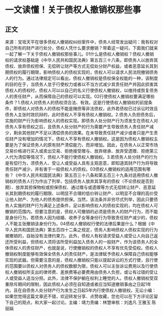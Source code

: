 # 一文读懂！关于债权人撤销权那些事
## 正文
来源：宝坻天平在很多债权人撤销权纠纷案件中，债务人经常发出疑问：我有权对自己所有的财产进行处分，债权人凭什么要求撤销？带着这一疑问，下面我们就来一起了解一下关于债权人撤销权那些事儿。01什么是债权人撤销权？债权人撤销权的请求权基础是《中华人民共和国民法典》第五百三十八条，即债务人以放弃其债权、放弃债权担保、无偿转让财产等方式无偿处分财产权益，或者恶意延长其到期债权的履行期限，影响债权人的债权实现的，债权人可以请求人民法院撤销债务人的行为。通过法律规定可以看出，债权人撤销权是债权保全权能的一种，该制度的目的在于，当债务人怠于行使权力或者以不当方式减少其责任财产并因此损害其债权人的债权时，债权人可以以自己的名义行使债权人撤销权，以维持或恢复债务人的责任财产，从而保障自己的债权可以实现。02行使债权人撤销权要满足哪些条件？1.债权人对债务人的债权须合法、有效。这是行使债权人撤销权的前提条件，即债权人对债务人的债权不能是赌债等非法债权，此外若债权已过诉讼时效且债务人主张时效抗辩的，此时债权人不享有债权人撤销权。2.债务人负担债务后，实施的财产行为影响债权人的债权实现。即债务人处分财产行为须发生在债权人对债务人享有债权之后，且债务人处分财产的行为需要产生导致债务人责任财产减少，剩余其他财产不足以清偿债务的效果。在未导致责任财产减少或者只是产生责任财产没有增加的情况下，债权人不享有债权人撤销权。这是因为债权人撤销权主要是为了保证债务人的原有财产清偿能力，而非增加。因此，在债务人以正常市场交易价格进行买入或卖出交易、拒绝接受赠与、放弃继承、放弃受遗赠、拒绝第三人代为清偿等情况下，债权人不能行使债权人撤销权。3.若债务人处分财产的行为是有偿行为，须债务人、受让人或受益人具有主观恶意，即知道其财产行为将导致责任财产减少，并有害于一般债权人的债权。03债权人撤销权的适用范围有哪些？《中华人民共和国民法典》第五百三十八条和第五百三十九条对适用债权人撤销权的债务人行为作出了列举，包括债务人放弃其享有的债权（不论债权是否到期）、放弃其担保物权或担保债权、通过赠与或遗赠等方式无偿转让财产、恶意延长其到期债权的履行期限、以明显不合理的低价转让财产、以明显不合理的高价受让他人财产、为他人的债务提供担保。当然，该法条并非穷尽式列举，因此只要债务人实施的财产行为满足上述条件，足以影响债权人的债权实现的，均在债权人可撤销的范围内。但要注意的是，债权人可撤销的必须是债务人的财产行为，而不能是身份行为，若债务人因为结婚、收养子女等身份行为导致责任财产减少的，债权人不能主张撤销该身份行为。04债权人撤销权行使的法律后果是什么？根据《中华人民共和国民法典》第五百四十二条之规定，债务人影响债权人债权实现的行为被撤销的，自始没有法律约束力。此外，债权人有权请求受益人或受让人向自己返还所受利益，但债权人须将该所受利益加入债务人的一般财产，作为该债务人的全体债权人的责任财产，也就是说，行使撤销权的债权人不享有优先受偿权。债权人撤销权制度能够有效保全债务人的责任财产，是法律赋予债权人保障自己债权能够实现的武器。但需要注意的是，债权人撤销权只能以提起诉讼的方式行使，且行使的范围要以债权人对债务人的债权数额为限，债权人可以主张诉讼费用以及行使债权人撤销权所支出的律师费、差旅费等必要费用由债务人负担，或让有过错的受让人或受益人适当分担。此外，法律不保护躺在权利上睡觉的人。债权人撤销权受双重除斥期间的限制，因此债权人必须在自知道或者应当知道撤销事由之日起1年内，且在自债务人处分财产行为发生之日起5年内行使债权人撤销权。无讼小编：如果您觉得这篇文章还不错，欢迎转发分享、点赞收藏，您也可以在下方评论区留下自己的观点，和大家一起讨论。主编：靖力责编：林慧审核：刘逸凡 王雅玉 陈丽娟 